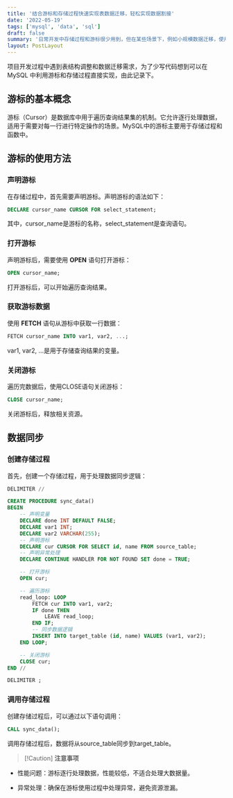 ```yaml
---
title: '结合游标和存储过程快速实现表数据迁移，轻松实现数据割接'
date: '2022-05-19'
tags: ['mysql', 'data', 'sql']
draft: false
summary: '日常开发中存储过程和游标很少用到，但在某些场景下，例如小规模数据迁移，使用该方式能够以简洁高效的方式满足需求。'
layout: PostLayout
---
```


项目开发过程中遇到表结构调整和数据迁移需求，为了少写代码想到可以在 MySQL 中利用游标和存储过程直接实现，由此记录下。

## 游标的基本概念

游标（Cursor）是数据库中用于遍历查询结果集的机制。它允许逐行处理数据，适用于需要对每一行进行特定操作的场景。MySQL中的游标主要用于存储过程和函数中。

## 游标的使用方法

### 声明游标

在存储过程中，首先需要声明游标。声明游标的语法如下：

```sql
DECLARE cursor_name CURSOR FOR select_statement;
```

其中，cursor_name是游标的名称，select_statement是查询语句。

### 打开游标

声明游标后，需要使用 **OPEN** 语句打开游标：

```sql
OPEN cursor_name;
```

打开游标后，可以开始遍历查询结果。

### 获取游标数据

使用 **FETCH** 语句从游标中获取一行数据：

```sql
FETCH cursor_name INTO var1, var2, ...;
```

var1, var2, ...是用于存储查询结果的变量。

### 关闭游标

遍历完数据后，使用CLOSE语句关闭游标：

```sql
CLOSE cursor_name;
```

关闭游标后，释放相关资源。

## 数据同步

### 创建存储过程

首先，创建一个存储过程，用于处理数据同步逻辑：

```sql
DELIMITER //

CREATE PROCEDURE sync_data()
BEGIN
    -- 声明变量
    DECLARE done INT DEFAULT FALSE;
    DECLARE var1 INT;
    DECLARE var2 VARCHAR(255);
    -- 声明游标
    DECLARE cur CURSOR FOR SELECT id, name FROM source_table;
    -- 声明异常处理
    DECLARE CONTINUE HANDLER FOR NOT FOUND SET done = TRUE;

    -- 打开游标
    OPEN cur;

    -- 遍历游标
    read_loop: LOOP
        FETCH cur INTO var1, var2;
        IF done THEN
            LEAVE read_loop;
        END IF;
        -- 同步数据逻辑
        INSERT INTO target_table (id, name) VALUES (var1, var2);
    END LOOP;

    -- 关闭游标
    CLOSE cur;
END //

DELIMITER ;
```

### 调用存储过程

创建存储过程后，可以通过以下语句调用：

```sql
CALL sync_data();
```

调用存储过程后，数据将从source_table同步到target_table。

> [!Caution] **注意事项**

- 性能问题：游标逐行处理数据，性能较低，不适合处理大数据量。

- 异常处理：确保在游标使用过程中处理异常，避免资源泄漏。